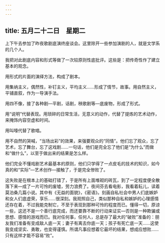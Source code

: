 ```yaml
---
---
---
```

title: 五月二十二日　星期二
---




上下午去参加了昨夜歌剧底演终座谈会。这里除开一些参加演剧的人，就是文学系的几个人。

我把对此剧底内容和形式等做了一次较原则性底批评。这些是：把传奇性作了建立基本的观念。

用形式的片面的演绎方法，构成了剧本。

用集纳主义，偶然性，补钉主义，平均主义……形成了情节，故事。用自然主义，平铺直叙，作为一导演手法。

用四不像，接了各种剧―平剧，话剧，秧歌剧等―底废物，形成了形式。

用“说明”代替表现。用琐碎的日常生活，无意义的动作，代替了提炼的艺术动作，来掩饰内容空虚和时间。

用叫嚎代替了歌唱。

用不自然的哭喊，“当场出彩”的效果，来强要观众的“同情”。他们忘了观众，忘了艺术，忘了舞台，忘了这戏剧……一句话，他们是完全忘了他们是“为什么”而做和“做什么”，以至于做出来的结果是怎么样。

他们完全不懂戏剧艺术最基本的原则，他们只学得了一点皮毛的技术的知识，如今真的和“实际”―艺术创作―接触了，于是完全惨败了。

这失败是在根本上的基础打错了，于是所有上面堆砌的砖瓦，到了一定程度便全散落下来―成了一片可怜的废墟，劳力浪费了。夜间芬去看电影，我看着耘儿，读着莫泊桑几篇小说。其中有《无益的面貌》，《密语》。刻画自私社会中男人们底嫉妒和女人们底虚荣，享乐……很深刻。我观照自己，类似那种自私和嫉妒的心理感情还存在着，不过我能克制它，不至于表现到那种可怜的程度而已。懂得一切，原谅一些，这还不是一个善行底完成，而还要靠不断的行动来证实―否则是一种欺骗或思想、感情的游戏而已。我对任何事，任何人，总是存了最大的“破败”准备的：朋友我们准备有变成敌人底一天；妻子有离去你底一天；孩子有死亡底一天……这使我变成坚实、勇敢，也变得谨慎。所谓凡事应想着它最坏的结果，想成应想败……只有这样才能不容易“败”。